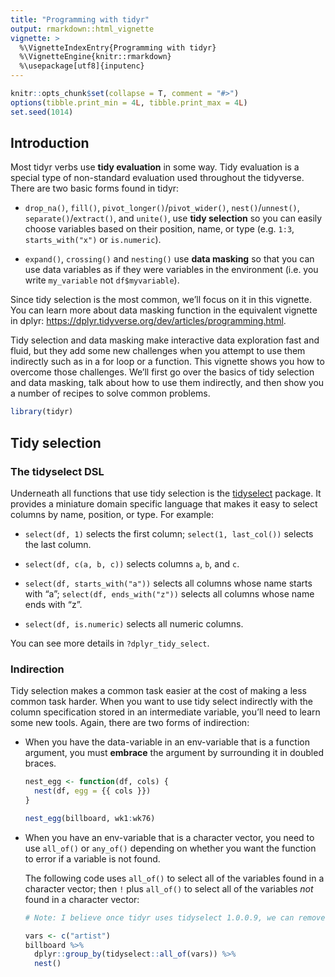 ```yaml
---
title: "Programming with tidyr"
output: rmarkdown::html_vignette
vignette: >
  %\VignetteIndexEntry{Programming with tidyr}
  %\VignetteEngine{knitr::rmarkdown}
  %\usepackage[utf8]{inputenc}
---
```


```r
knitr::opts_chunk$set(collapse = T, comment = "#>")
options(tibble.print_min = 4L, tibble.print_max = 4L)
set.seed(1014)
```

## Introduction

Most tidyr verbs use **tidy evaluation** in some way. Tidy evaluation is a special type of non-standard evaluation used throughout the tidyverse. There are two basic forms found in tidyr:

* `drop_na()`, `fill()`, `pivot_longer()`/`pivot_wider()`, `nest()`/`unnest()`, 
  `separate()`/`extract()`, and `unite()`, use **tidy selection** so you can 
  easily choose variables based on their position, name, or type 
  (e.g. `1:3`, `starts_with("x")` or `is.numeric`).

* `expand()`, `crossing()` and `nesting()` use **data masking** so that you can 
  use data variables as if they were variables in the environment (i.e. you 
  write `my_variable` not `df$myvariable`). 
  
Since tidy selection is the most common, we'll focus on it in this vignette. You can learn more about data masking function in the equivalent vignette in dplyr: <https://dplyr.tidyverse.org/dev/articles/programming.html>.

Tidy selection and data masking make interactive data exploration fast and fluid, but they add some new challenges when you attempt to use them indirectly such as in a for loop or a function. This vignette shows you how to overcome those challenges. We'll first go over the basics of tidy selection and data masking, talk about how to use them indirectly, and then show you a number of recipes to solve common problems.

```r
library(tidyr)
```

## Tidy selection

### The tidyselect DSL

Underneath all functions that use tidy selection is the [tidyselect](http://tidyselect.r-lib.org/) package. It provides a miniature domain specific language that makes it easy to select columns by name, position, or type. For example:

* `select(df, 1)` selects the first column; 
  `select(1, last_col())` selects the last column.
  
* `select(df, c(a, b, c))` selects columns `a`, `b`, and `c`.

* `select(df, starts_with("a"))` selects all columns whose name starts with "a";
  `select(df, ends_with("z"))` selects all columns whose name ends with "z".
  
* `select(df, is.numeric)` selects all numeric columns.

You can see more details in `?dplyr_tidy_select`.

### Indirection

Tidy selection makes a common task easier at the cost of making a less common task harder. When you want to use tidy select indirectly with the column specification stored in an intermediate variable, you'll need to learn some new tools. Again, there are two forms of indirection:

*   When you have the data-variable in an env-variable that is a function
    argument, you must **embrace** the argument by surrounding it in doubled 
    braces.

    ```r
    nest_egg <- function(df, cols) {
      nest(df, egg = {{ cols }})
    }
    
    nest_egg(billboard, wk1:wk76)
    ```

*   When you have an env-variable that is a character vector, you need to use
    `all_of()` or `any_of()` depending on whether you want the
    function to error if a variable is not found. 
    
    The following code uses `all_of()` to select all of the variables found
    in a character vector; then `!` plus `all_of()` to select all of the 
    variables *not* found in a character vector:

    ```r
    # Note: I believe once tidyr uses tidyselect 1.0.0.9, we can remove the `tidyselect::`
    
    vars <- c("artist")
    billboard %>% 
      dplyr::group_by(tidyselect::all_of(vars)) %>% 
      nest()
    ```

